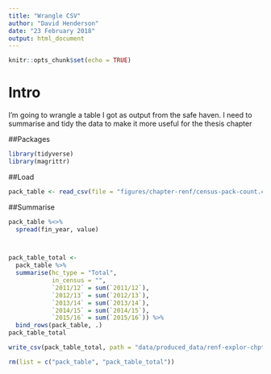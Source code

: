 ```yaml
---
title: "Wrangle CSV"
author: "David Henderson"
date: "23 February 2018"
output: html_document
---
```


```r
knitr::opts_chunk$set(echo = TRUE)
```

# Intro

I'm going to wrangle a table I got as output from the safe haven. I need to summarise and tidy the data to make it more useful for the thesis chapter

##Packages

```r
library(tidyverse)
library(magrittr)
```

##Load

```r
pack_table <- read_csv(file = "figures/chapter-renf/census-pack-count.csv")
```
##Summarise

```r
pack_table %<>% 
  spread(fin_year, value) 



pack_table_total <-
  pack_table %>%
  summarise(hc_type = "Total",
            in_census = "",
            `2011/12` = sum(`2011/12`),
            `2012/13` = sum(`2012/13`),
            `2013/14` = sum(`2013/14`),
            `2014/15` = sum(`2014/15`),
            `2015/16` = sum(`2015/16`)) %>%
  bind_rows(pack_table, .)
pack_table_total

write_csv(pack_table_total, path = "data/produced_data/renf-explor-chpt/census_pack_count_tidy.csv")
```

```r
rm(list = c("pack_table", "pack_table_total"))
```











